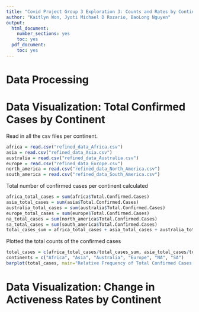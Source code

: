 ```yaml
---
title: "Covid Project Group 3 Exploration 3: Counts and Rates by Continent"
author: "Kaitlyn Won, Jyoti Michael D Rozario, BaoLong Nguyen"
output:
  html_document:
    number_sections: yes
    toc: yes  
  pdf_document:
    toc: yes
---
```

# Data Processing

# Data Visualization: Total Confirmed Cases by Continent
Read in all the csv files per continent.
```r
africa = read.csv("refined_data_Africa.csv")
asia = read.csv("refined_data_Asia.csv")
australia = read.csv("refined_data_Australia.csv")
europe = read.csv("refined_data_Europe.csv")
north_america = read.csv("refined_data_North_America.csv")
south_america = read.csv("refined_data_South_America.csv")
```

Total number of confirmed cases per continent calculated 
```r
africa_total_cases = sum(africa$Total.Confirmed.Cases)
asia_total_cases = sum(asia$Total.Confirmed.Cases)
australia_total_cases = sum(australia$Total.Confirmed.Cases)
europe_total_cases = sum(europe$Total.Confirmed.Cases)
na_total_cases = sum(north_america$Total.Confirmed.Cases)
sa_total_cases = sum(south_america$Total.Confirmed.Cases)
total_cases_sum = africa_total_cases + asia_total_cases + australia_total_cases + europe_total_cases + na_total_cases + sa_total_cases
```

Plotted the total counts of the confirmed cases
```r
total_cases = c(africa_total_cases/total_cases_sum, asia_total_cases/total_cases_sum, australia_total_cases/total_cases_sum, europe_total_cases/total_cases_sum, na_total_cases/total_cases_sum, sa_total_cases/total_cases_sum)
continents = c("Africa", "Asia", "Australia", "Europe", "NA", "SA")
barplot(total_cases, main="Relative Frequency of Total Confirmed Cases by Continent",names.arg=continents, ylim=c(0,0.3))
```

# Data Visualization: Change in Activeness Rates by Continent


